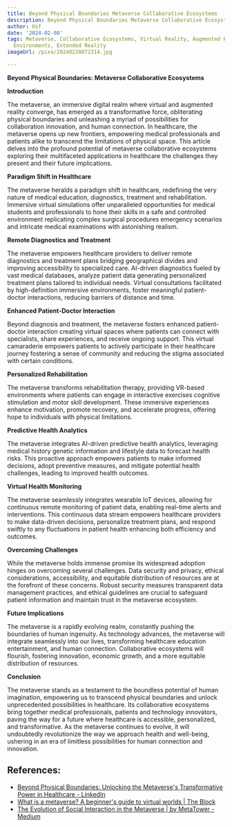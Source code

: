 ```yaml
---
title: Beyond Physical Boundaries Metaverse Collaborative Ecosystems
description: Beyond Physical Boundaries Metaverse Collaborative Ecosystems
author: Usf
date: '2024-02-08'
tags: Metaverse, Collaborative Ecosystems, Virtual Reality, Augmented Reality, Digital
  Environments, Extended Reality
imageUrl: /pixa/20240220072314.jpg

---
```

**Beyond Physical Boundaries: Metaverse Collaborative Ecosystems**

**Introduction**

The metaverse,  an immersive digital realm where virtual and augmented reality converge, has emerged  as a transformative force, obliterating physical boundaries and unleashing a myriad  of possibilities for collaboration innovation, and human connection. In healthcare,  the metaverse opens up new frontiers, empowering medical professionals and patients alike to transcend the limitations of physical space. This article delves into the profound potential of metaverse collaborative ecosystems exploring their multifaceted  applications in healthcare  the challenges they present and their future implications.

**Paradigm Shift in Healthcare**

The metaverse heralds a paradigm shift in healthcare, redefining the  very  nature of medical  education, diagnostics,  treatment and  rehabilitation. Immersive virtual simulations offer unparalleled opportunities for medical students and professionals to hone their skills in a safe and controlled environment replicating  complex surgical procedures emergency scenarios and intricate medical examinations with astonishing realism.

**Remote Diagnostics and Treatment**

The metaverse empowers healthcare providers to deliver remote diagnostics and  treatment plans bridging geographical divides and improving  accessibility to specialized care.  AI-driven diagnostics fueled by vast medical  databases, analyze patient  data generating  personalized treatment plans tailored to individual needs. Virtual consultations facilitated by high-definition immersive environments, foster meaningful patient-doctor  interactions,  reducing barriers of  distance and time.

**Enhanced Patient-Doctor Interaction**

Beyond diagnosis and  treatment, the metaverse fosters enhanced patient-doctor  interaction creating virtual spaces where patients can connect with specialists, share experiences, and receive ongoing support. This virtual camaraderie empowers patients to actively participate in their healthcare journey fostering a sense of community and reducing the stigma associated with certain conditions.

**Personalized Rehabilitation**

The metaverse transforms rehabilitation therapy,  providing  VR-based environments where patients can engage in interactive exercises cognitive stimulation and motor skill development. These immersive experiences enhance motivation, promote recovery, and accelerate progress, offering hope to individuals with physical limitations.

**Predictive Health Analytics**

The metaverse integrates AI-driven predictive health analytics, leveraging medical history genetic information and lifestyle data to forecast health risks. This proactive approach empowers  patients to make informed decisions, adopt preventive  measures,  and mitigate potential health challenges, leading to improved health outcomes.

**Virtual Health Monitoring**

The metaverse  seamlessly integrates wearable IoT devices, allowing  for continuous remote monitoring of patient data, enabling real-time alerts  and interventions. This continuous data stream empowers healthcare providers to make data-driven decisions, personalize  treatment plans, and respond swiftly to any fluctuations in patient  health enhancing both efficiency and outcomes.

**Overcoming Challenges**

While the metaverse holds  immense promise  its widespread adoption hinges on  overcoming several  challenges. Data  security  and privacy,  ethical considerations, accessibility, and equitable distribution of resources are  at the forefront of these concerns. Robust security measures transparent data management practices, and ethical guidelines are crucial to safeguard patient  information and  maintain trust in the metaverse  ecosystem.

**Future Implications**

The metaverse is a rapidly evolving realm,  constantly pushing the boundaries of human ingenuity. As technology advances,  the metaverse will integrate  seamlessly into our lives, transforming healthcare education entertainment, and human connection. Collaborative ecosystems  will flourish, fostering innovation, economic growth, and a  more equitable distribution of resources.

**Conclusion**

The metaverse  stands as a testament to  the boundless potential of human imagination, empowering us to transcend physical boundaries and unlock unprecedented possibilities in healthcare. Its collaborative ecosystems bring together medical professionals, patients and  technology innovators, paving the way for a  future  where healthcare is accessible, personalized, and transformative. As the metaverse continues to evolve, it will undoubtedly revolutionize the way we approach health and well-being, ushering in an era of limitless  possibilities for human connection and innovation.

## References:
- [Beyond Physical Boundaries: Unlocking the Metaverse's Transformative Power in Healthcare - LinkedIn](https://www.linkedin.com/pulse/beyond-physical-boundaries-unlocking-metaverses-power-gerwill-w9bte)
- [What is a metaverse? A beginner's guide to virtual worlds | The Block](https://www.theblock.co/learn/251475/what-is-a-metaverse-a-beginners-guide-on-virtual-worlds)
- [The Evolution of Social Interaction in the Metaverse | by MetaTower - Medium](https://medium.com/@MT_Tower/the-evolution-of-social-interaction-in-the-metaverse-0ac74ca8784a)
